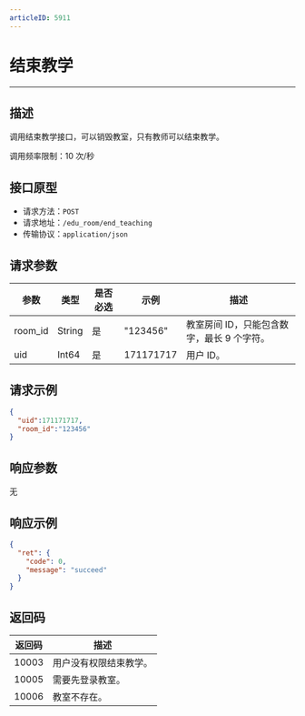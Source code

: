 ```yaml
---
articleID: 5911
---
```



# 结束教学
---

## 描述

调用结束教学接口，可以销毁教室，只有教师可以结束教学。

调用频率限制：10 次/秒


## 接口原型

* 请求方法：`POST`
* 请求地址：`/edu_room/end_teaching`
* 传输协议：`application/json`



## 请求参数

| 参数    | 类型   | 是否必选 | 示例      | 描述       |
| ------- | ------ | -------- | --------- | ---------- |
| room_id | String | 是       | "123456"  | 教室房间 ID，只能包含数字，最长 9 个字符。 |
| uid     | Int64  | 是       | 171171717 | 用户 ID。     |



## 请求示例

```json
{
  "uid":171171717,
  "room_id":"123456"
}
```



## 响应参数

无



## 响应示例

```json
{
  "ret": {
    "code": 0,
    "message": "succeed"
  }
}
```



## 返回码

| 返回码 | 描述                 |
| ------ | -------------------- |
| 10003  | 用户没有权限结束教学。 |
| 10005  | 需要先登录教室。       |
| 10006  | 教室不存在。           |
